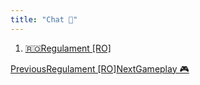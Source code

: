 ```yaml
---
title: "Chat 💬"
---
```


1. [🇷🇴Regulament \[RO\]](/)

[PreviousRegulament \[RO\]](/)[NextGameplay 🎮](/regulament-ro/gameplay)
